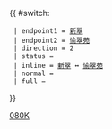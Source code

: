 {{ #switch: {{{format|}}}
  | endpoint1 = [[新翠巴士總站|新翠]]
  | endpoint2 = [[愉翠苑公共運輸交匯處|愉翠苑]]
  | direction = 2
  | status =
  | inline = [[新翠巴士總站|新翠]] ↔ [[愉翠苑公共運輸交匯處|愉翠苑]]
  | normal =
  | full =
}}<noinclude>[[Category:九龍巴士路線模板|080K]]</noinclude>